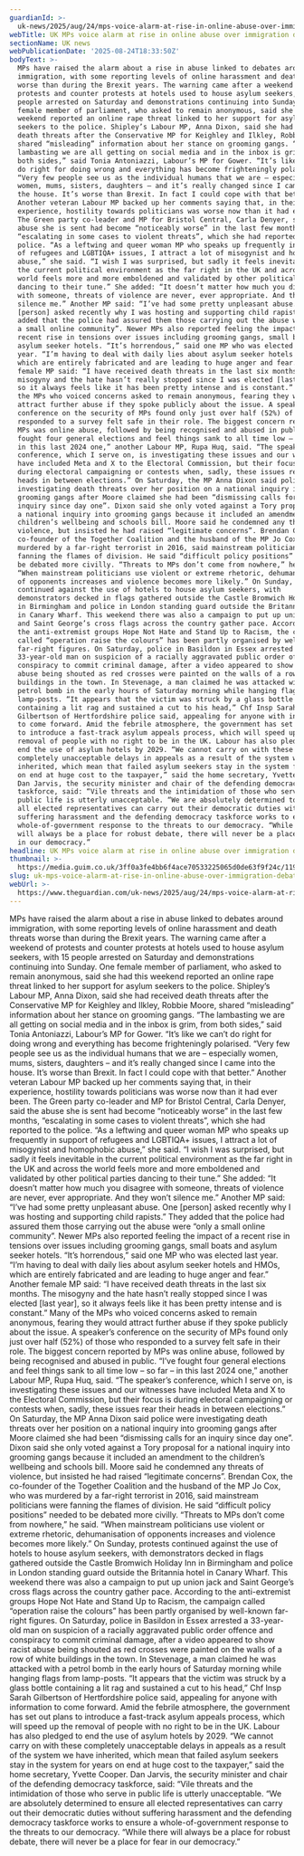 ```yaml
---
guardianId: >-
  uk-news/2025/aug/24/mps-voice-alarm-at-rise-in-online-abuse-over-immigration-debate
webTitle: UK MPs voice alarm at rise in online abuse over immigration debate
sectionName: UK news
webPublicationDate: '2025-08-24T18:33:50Z'
bodyText: >-
  MPs have raised the alarm about a rise in abuse linked to debates around
  immigration, with some reporting levels of online harassment and death threats
  worse than during the Brexit years. The warning came after a weekend of
  protests and counter protests at hotels used to house asylum seekers, with 15
  people arrested on Saturday and demonstrations continuing into Sunday. One
  female member of parliament, who asked to remain anonymous, said she had this
  weekend reported an online rape threat linked to her support for asylum
  seekers to the police. Shipley’s Labour MP, Anna Dixon, said she had received
  death threats after the Conservative MP for Keighley and Ilkley, Robbie Moore,
  shared “misleading” information about her stance on grooming gangs. “The
  lambasting we are all getting on social media and in the inbox is grim, from
  both sides,” said Tonia Antoniazzi, Labour’s MP for Gower. “It’s like we can’t
  do right for doing wrong and everything has become frighteningly polarised.
  “Very few people see us as the individual humans that we are – especially
  women, mums, sisters, daughters – and it’s really changed since I came into
  the house. It’s worse than Brexit. In fact I could cope with that better.”
  Another veteran Labour MP backed up her comments saying that, in their
  experience, hostility towards politicians was worse now than it had ever been.
  The Green party co-leader and MP for Bristol Central, Carla Denyer, said the
  abuse she is sent had become “noticeably worse” in the last few months,
  “escalating in some cases to violent threats”, which she had reported to the
  police. “As a leftwing and queer woman MP who speaks up frequently in support
  of refugees and LGBTIQA+ issues, I attract a lot of misogynist and homophobic
  abuse,” she said. “I wish I was surprised, but sadly it feels inevitable in
  the current political environment as the far right in the UK and across the
  world feels more and more emboldened and validated by other political parties
  dancing to their tune.” She added: “It doesn’t matter how much you disagree
  with someone, threats of violence are never, ever appropriate. And they won’t
  silence me.” Another MP said: “I’ve had some pretty unpleasant abuse. One
  [person] asked recently why I was hosting and supporting child rapists.” They
  added that the police had assured them those carrying out the abuse were “only
  a small online community”. Newer MPs also reported feeling the impact of a
  recent rise in tensions over issues including grooming gangs, small boats and
  asylum seeker hotels. “It’s horrendous,” said one MP who was elected last
  year. “I’m having to deal with daily lies about asylum seeker hotels and HMOs,
  which are entirely fabricated and are leading to huge anger and fear.” Another
  female MP said: “I have received death threats in the last six months. The
  misogyny and the hate hasn’t really stopped since I was elected [last year],
  so it always feels like it has been pretty intense and is constant.” Many of
  the MPs who voiced concerns asked to remain anonymous, fearing they would
  attract further abuse if they spoke publicly about the issue. A speaker’s
  conference on the security of MPs found only just over half (52%) of those who
  responded to a survey felt safe in their role. The biggest concern reported by
  MPs was online abuse, followed by being recognised and abused in public. “I’ve
  fought four general elections and feel things sank to all time low – so far –
  in this last 2024 one,” another Labour MP, Rupa Huq, said. “The speaker’s
  conference, which I serve on, is investigating these issues and our witnesses
  have included Meta and X to the Electoral Commission, but their focus is
  during electoral campaigning or contests when, sadly, these issues rear their
  heads in between elections.” On Saturday, the MP Anna Dixon said police were
  investigating death threats over her position on a national inquiry into
  grooming gangs after Moore claimed she had been “dismissing calls for an
  inquiry since day one”. Dixon said she only voted against a Tory proposal for
  a national inquiry into grooming gangs because it included an amendment to the
  children’s wellbeing and schools bill. Moore said he condemned any threats of
  violence, but insisted he had raised “legitimate concerns”. Brendan Cox, the
  co-founder of the Together Coalition and the husband of the MP Jo Cox, who was
  murdered by a far-right terrorist in 2016, said mainstream politicians were
  fanning the flames of division. He said “difficult policy positions” needed to
  be debated more civilly. “Threats to MPs don’t come from nowhere,” he said.
  “When mainstream politicians use violent or extreme rhetoric, dehumanisation
  of opponents increases and violence becomes more likely.” On Sunday, protests
  continued against the use of hotels to house asylum seekers, with
  demonstrators decked in flags gathered outside the Castle Bromwich Holiday Inn
  in Birmingham and police in London standing guard outside the Britannia hotel
  in Canary Wharf. This weekend there was also a campaign to put up union jack
  and Saint George’s cross flags across the country gather pace. According to
  the anti-extremist groups Hope Not Hate and Stand Up to Racism, the campaign
  called “operation raise the colours” has been partly organised by well-known
  far-right figures. On Saturday, police in Basildon in Essex arrested a
  33-year-old man on suspicion of a racially aggravated public order offence and
  conspiracy to commit criminal damage, after a video appeared to show racist
  abuse being shouted as red crosses were painted on the walls of a row of white
  buildings in the town. In Stevenage, a man claimed he was attacked with a
  petrol bomb in the early hours of Saturday morning while hanging flags from
  lamp-posts. “It appears that the victim was struck by a glass bottle
  containing a lit rag and sustained a cut to his head,” Chf Insp Sarah
  Gilbertson of Hertfordshire police said, appealing for anyone with information
  to come forward. Amid the febrile atmosphere, the government has set out plans
  to introduce a fast-track asylum appeals process, which will speed up the
  removal of people with no right to be in the UK. Labour has also pledged to
  end the use of asylum hotels by 2029. “We cannot carry on with these
  completely unacceptable delays in appeals as a result of the system we have
  inherited, which mean that failed asylum seekers stay in the system for years
  on end at huge cost to the taxpayer,” said the home secretary, Yvette Cooper.
  Dan Jarvis, the security minister and chair of the defending democracy
  taskforce, said: “Vile threats and the intimidation of those who serve in
  public life is utterly unacceptable. “We are absolutely determined to ensure
  all elected representatives can carry out their democratic duties without
  suffering harassment and the defending democracy taskforce works to ensure a
  whole-of-government response to the threats to our democracy. “While there
  will always be a place for robust debate, there will never be a place for fear
  in our democracy.”
headline: UK MPs voice alarm at rise in online abuse over immigration debate
thumbnail: >-
  https://media.guim.co.uk/3ff0a3fe4bb6f4ace70533225065d0de63f9f24c/1194_0_4566_3652/500.jpg
slug: uk-mps-voice-alarm-at-rise-in-online-abuse-over-immigration-debate
webUrl: >-
  https://www.theguardian.com/uk-news/2025/aug/24/mps-voice-alarm-at-rise-in-online-abuse-over-immigration-debate
---
```

MPs have raised the alarm about a rise in abuse linked to debates around immigration, with some reporting levels of online harassment and death threats worse than during the Brexit years. The warning came after a weekend of protests and counter protests at hotels used to house asylum seekers, with 15 people arrested on Saturday and demonstrations continuing into Sunday. One female member of parliament, who asked to remain anonymous, said she had this weekend reported an online rape threat linked to her support for asylum seekers to the police. Shipley’s Labour MP, Anna Dixon, said she had received death threats after the Conservative MP for Keighley and Ilkley, Robbie Moore, shared “misleading” information about her stance on grooming gangs. “The lambasting we are all getting on social media and in the inbox is grim, from both sides,” said Tonia Antoniazzi, Labour’s MP for Gower. “It’s like we can’t do right for doing wrong and everything has become frighteningly polarised. “Very few people see us as the individual humans that we are – especially women, mums, sisters, daughters – and it’s really changed since I came into the house. It’s worse than Brexit. In fact I could cope with that better.” Another veteran Labour MP backed up her comments saying that, in their experience, hostility towards politicians was worse now than it had ever been. The Green party co-leader and MP for Bristol Central, Carla Denyer, said the abuse she is sent had become “noticeably worse” in the last few months, “escalating in some cases to violent threats”, which she had reported to the police. “As a leftwing and queer woman MP who speaks up frequently in support of refugees and LGBTIQA+ issues, I attract a lot of misogynist and homophobic abuse,” she said. “I wish I was surprised, but sadly it feels inevitable in the current political environment as the far right in the UK and across the world feels more and more emboldened and validated by other political parties dancing to their tune.” She added: “It doesn’t matter how much you disagree with someone, threats of violence are never, ever appropriate. And they won’t silence me.” Another MP said: “I’ve had some pretty unpleasant abuse. One [person] asked recently why I was hosting and supporting child rapists.” They added that the police had assured them those carrying out the abuse were “only a small online community”. Newer MPs also reported feeling the impact of a recent rise in tensions over issues including grooming gangs, small boats and asylum seeker hotels. “It’s horrendous,” said one MP who was elected last year. “I’m having to deal with daily lies about asylum seeker hotels and HMOs, which are entirely fabricated and are leading to huge anger and fear.” Another female MP said: “I have received death threats in the last six months. The misogyny and the hate hasn’t really stopped since I was elected [last year], so it always feels like it has been pretty intense and is constant.” Many of the MPs who voiced concerns asked to remain anonymous, fearing they would attract further abuse if they spoke publicly about the issue. A speaker’s conference on the security of MPs found only just over half (52%) of those who responded to a survey felt safe in their role. The biggest concern reported by MPs was online abuse, followed by being recognised and abused in public. “I’ve fought four general elections and feel things sank to all time low – so far – in this last 2024 one,” another Labour MP, Rupa Huq, said. “The speaker’s conference, which I serve on, is investigating these issues and our witnesses have included Meta and X to the Electoral Commission, but their focus is during electoral campaigning or contests when, sadly, these issues rear their heads in between elections.” On Saturday, the MP Anna Dixon said police were investigating death threats over her position on a national inquiry into grooming gangs after Moore claimed she had been “dismissing calls for an inquiry since day one”. Dixon said she only voted against a Tory proposal for a national inquiry into grooming gangs because it included an amendment to the children’s wellbeing and schools bill. Moore said he condemned any threats of violence, but insisted he had raised “legitimate concerns”. Brendan Cox, the co-founder of the Together Coalition and the husband of the MP Jo Cox, who was murdered by a far-right terrorist in 2016, said mainstream politicians were fanning the flames of division. He said “difficult policy positions” needed to be debated more civilly. “Threats to MPs don’t come from nowhere,” he said. “When mainstream politicians use violent or extreme rhetoric, dehumanisation of opponents increases and violence becomes more likely.” On Sunday, protests continued against the use of hotels to house asylum seekers, with demonstrators decked in flags gathered outside the Castle Bromwich Holiday Inn in Birmingham and police in London standing guard outside the Britannia hotel in Canary Wharf. This weekend there was also a campaign to put up union jack and Saint George’s cross flags across the country gather pace. According to the anti-extremist groups Hope Not Hate and Stand Up to Racism, the campaign called “operation raise the colours” has been partly organised by well-known far-right figures. On Saturday, police in Basildon in Essex arrested a 33-year-old man on suspicion of a racially aggravated public order offence and conspiracy to commit criminal damage, after a video appeared to show racist abuse being shouted as red crosses were painted on the walls of a row of white buildings in the town. In Stevenage, a man claimed he was attacked with a petrol bomb in the early hours of Saturday morning while hanging flags from lamp-posts. “It appears that the victim was struck by a glass bottle containing a lit rag and sustained a cut to his head,” Chf Insp Sarah Gilbertson of Hertfordshire police said, appealing for anyone with information to come forward. Amid the febrile atmosphere, the government has set out plans to introduce a fast-track asylum appeals process, which will speed up the removal of people with no right to be in the UK. Labour has also pledged to end the use of asylum hotels by 2029. “We cannot carry on with these completely unacceptable delays in appeals as a result of the system we have inherited, which mean that failed asylum seekers stay in the system for years on end at huge cost to the taxpayer,” said the home secretary, Yvette Cooper. Dan Jarvis, the security minister and chair of the defending democracy taskforce, said: “Vile threats and the intimidation of those who serve in public life is utterly unacceptable. “We are absolutely determined to ensure all elected representatives can carry out their democratic duties without suffering harassment and the defending democracy taskforce works to ensure a whole-of-government response to the threats to our democracy. “While there will always be a place for robust debate, there will never be a place for fear in our democracy.”
